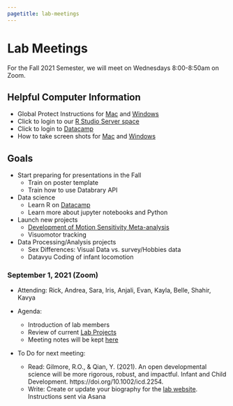 ```yaml
---
pagetitle: lab-meetings
---
```


# Lab Meetings

For the Fall 2021 Semester, we will meet on Wednesdays 8:00-8:50am on Zoom.

## Helpful Computer Information

- Global Protect Instructions for [Mac](https://ithelp.ssri.psu.edu/penn-state-vpn-mac) and [Windows ](https://ithelp.ssri.psu.edu/penn-state-vpn)
- Click to login to our [R Studio Server space](https://rstudio.tlt.psu.edu/s/e40b8122db8f5ab27456f/)
- Click to login to [Datacamp](https://www.datacamp.com/)
- How to take screen shots for [Mac](https://support.apple.com/en-us/HT201361) and [Windows](https://www.howtogeek.com/226280/how-to-take-screenshots-in-windows-10/)

## Goals

- Start preparing for presentations in the Fall  
    - Train on poster template
    - Train how to use Databrary API
- Data science
    - Learn R on [Datacamp](https://www.datacamp.com/)
    - Learn more about jupyter notebooks and Python
- Launch new projects
    - [Development of Motion Sensitivity Meta-analysis](https://github.com/gilmore-lab/motion-metaanalysis)
    - Visuomotor tracking
- Data Processing/Analysis projects
    - Sex Differences: Visual Data vs. survey/Hobbies data
    - Datavyu Coding of infant locomotion
    
### September 1, 2021 (Zoom)

- Attending: Rick, Andrea, Sara, Iris, Anjali, Evan, Kayla, Belle, Shahir, Kavya
  
- Agenda:
  - Introduction of lab members
  - Review of current [Lab Projects](https://gilmore-lab.github.io/research.html)
  - Meeting notes will be kept [here](https://gilmore-lab.github.io/lab-meetings.html)
  
- To Do for next meeting:
  - Read: Gilmore, R.O., & Qian, Y. (2021). An open developmental science will be more rigorous, robust, and impactful. Infant and Child Development. https://doi.org/10.1002/icd.2254. 
  - Write: Create or update your biography for the [lab website](https://gilmore-lab.github.io/who-we-are.html). Instructions sent via Asana



